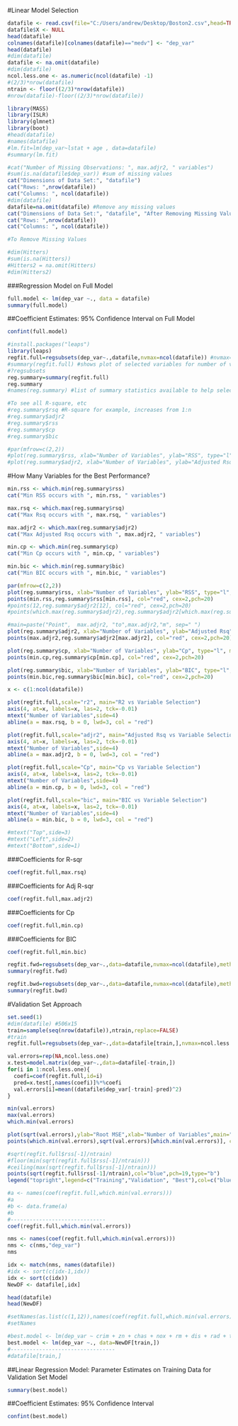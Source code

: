 #Linear Model Selection
```{r, echo=TRUE}
datafile <- read.csv(file="C:/Users/andrew/Desktop/Boston2.csv",head=TRUE,sep=",")
datafile$X <- NULL
head(datafile)
colnames(datafile)[colnames(datafile)=="medv"] <- "dep_var"
head(datafile)
#dim(datafile)
datafile <- na.omit(datafile)
#dim(datafile)
ncol.less.one <- as.numeric(ncol(datafile) -1)
#(2/3)*nrow(datafile)
ntrain <- floor((2/3)*nrow(datafile))
#nrow(datafile)-floor((2/3)*nrow(datafile))
```


```{r, echo=TRUE}
library(MASS)
library(ISLR)
library(glmnet)
library(boot)
#head(datafile)
#names(datafile)
#lm.fit=lm(dep_var~lstat + age , data=datafile)
#summary(lm.fit)
```

```{r, echo=TRUE}
#cat("Number of Missing Observations: ", max.adjr2, " variables")
#sum(is.na(datafile$dep_var)) #sum of missing values
cat("Dimensions of Data Set:", "datafile")
cat("Rows: ",nrow(datafile)) 
cat("Columns: ", ncol(datafile))
#dim(datafile)
datafile=na.omit(datafile) #Remove any missing values
cat("Dimensions of Data Set:", "datafile", "After Removing Missing Values")
cat("Rows: ",nrow(datafile)) 
cat("Columns: ", ncol(datafile))
```

```{r, echo=TRUE}
#To Remove Missing Values

#dim(Hitters)
#sum(is.na(Hitters))
#Hitters2 = na.omit(Hitters)
#dim(Hitters2)
```

###Regression Model on Full Model
```{r,echo=TRUE}
full.model <- lm(dep_var ~., data = datafile)
summary(full.model)
```
##Coefficient Estimates: 95% Confidence Interval on Full Model
```{r,echo=TRUE}
confint(full.model)
```

```{r, echo=TRUE}
#install.packages("leaps")
library(leaps)
regfit.full=regsubsets(dep_var~.,datafile,nvmax=ncol(datafile)) #nvmax=8 by default
#summary(regfit.full) #shows plot of selected variables for number of variables included
#?regsubsets
reg.summary=summary(regfit.full)
reg.summary
#names(reg.summary) #list of summary statistics available to help select best model
```
```{r, echo=TRUE}
#To see all R-square, etc
#reg.summary$rsq #R-square for example, increases from 1:n
#reg.summary$adjr2
#reg.summary$rss
#reg.summary$cp
#reg.summary$bic

#par(mfrow=c(2,2))
#plot(reg.summary$rss, xlab="Number of Variables", ylab="RSS", type="l") #type l for connects points with lines
#plot(reg.summary$adjr2, xlab="Number of Variables", ylab="Adjusted Rsq", type="l")
```

#How Many Variables for the Best Performance?
```{r, echo=TRUE}
min.rss <- which.min(reg.summary$rss)
cat("Min RSS occurs with ", min.rss, " variables")

max.rsq <- which.max(reg.summary$rsq)
cat("Max Rsq occurs with ", max.rsq, " variables")

max.adjr2 <- which.max(reg.summary$adjr2)
cat("Max Adjusted Rsq occurs with ", max.adjr2, " variables")

min.cp <- which.min(reg.summary$cp)
cat("Min Cp occurs with ", min.cp, " variables")

min.bic <- which.min(reg.summary$bic)
cat("Min BIC occurs with ", min.bic, " variables")

par(mfrow=c(2,2))
plot(reg.summary$rss, xlab="Number of Variables", ylab="RSS", type="l", main=paste("Min RSS:",  min.rss, sep=" "))
points(min.rss,reg.summary$rss[min.rss], col="red", cex=2,pch=20)
#points(12,reg.summary$adjr2[12], col="red", cex=2,pch=20)
#points(which.max(reg.summary$adjr2),reg.summary$adjr2[which.max(reg.summary$adjr2)], col="red", cex=2,pch=20)

#main=paste("Point",  max.adjr2, "to",max.adjr2,"m", sep=" ")
plot(reg.summary$adjr2, xlab="Number of Variables", ylab="Adjusted Rsq", type="l", main=paste("Max AdjRsq:",  max.adjr2, sep=" "))
points(max.adjr2,reg.summary$adjr2[max.adjr2], col="red", cex=2,pch=20)

plot(reg.summary$cp, xlab="Number of Variables", ylab="Cp", type="l", main=paste("Min Cp:",  min.cp, sep=" "))
points(min.cp,reg.summary$cp[min.cp], col="red", cex=2,pch=20)

plot(reg.summary$bic, xlab="Number of Variables", ylab="BIC", type="l", main=paste("Min BIC:",  min.bic, sep=" "))
points(min.bic,reg.summary$bic[min.bic], col="red", cex=2,pch=20)
```

```{r, echo=TRUE, fig.width=6, fig.height=6}
x <- c(1:ncol(datafile))

plot(regfit.full,scale="r2", main="R2 vs Variable Selection")
axis(4, at=x, labels=x, las=2, tck=-0.01)
mtext("Number of Variables",side=4)
abline(a = max.rsq, b = 0, lwd=3, col = "red")

plot(regfit.full,scale="adjr2", main="Adjusted Rsq vs Variable Selection")
axis(4, at=x, labels=x, las=2, tck=-0.01)
mtext("Number of Variables",side=4)
abline(a = max.adjr2, b = 0, lwd=3, col = "red")

plot(regfit.full,scale="Cp", main="Cp vs Variable Selection")
axis(4, at=x, labels=x, las=2, tck=-0.01)
mtext("Number of Variables",side=4)
abline(a = min.cp, b = 0, lwd=3, col = "red")

plot(regfit.full,scale="bic", main="BIC vs Variable Selection")
axis(4, at=x, labels=x, las=2, tck=-0.01)
mtext("Number of Variables",side=4)
abline(a = min.bic, b = 0, lwd=3, col = "red")

#mtext("Top",side=3)
#mtext("Left",side=2)
#mtext("Bottom",side=1)
```

###Coefficients for R-sqr
```{r,echo=TRUE}
coef(regfit.full,max.rsq)
```
###Coefficients for Adj R-sqr
```{r,echo=TRUE}
coef(regfit.full,max.adjr2)
```
###Coefficients for Cp
```{r,echo=TRUE}
coef(regfit.full,min.cp)
```
###Coefficients for BIC
```{r,echo=TRUE}
coef(regfit.full,min.bic)
```


```{r,echo=TRUE}
regfit.fwd=regsubsets(dep_var~.,data=datafile,nvmax=ncol(datafile),method="forward")
summary(regfit.fwd)
```
```{r,echo=TRUE}
regfit.bwd=regsubsets(dep_var~.,data=datafile,nvmax=ncol(datafile),method="backward")
summary(regfit.bwd)
```

#Validation Set Approach

```{r,echo=TRUE}
set.seed(1)
#dim(datafile) #506x15
train=sample(seq(nrow(datafile)),ntrain,replace=FALSE)
#train
regfit.full=regsubsets(dep_var~.,data=datafile[train,],nvmax=ncol.less.one,method="exhaustive")

val.errors=rep(NA,ncol.less.one)
x.test=model.matrix(dep_var~.,data=datafile[-train,])
for(i in 1:ncol.less.one){
  coefi=coef(regfit.full,id=i)
  pred=x.test[,names(coefi)]%*%coefi
  val.errors[i]=mean((datafile$dep_var[-train]-pred)^2)
}

```

```{r, echo=TRUE}
min(val.errors)
max(val.errors)
which.min(val.errors)

plot(sqrt(val.errors),ylab="Root MSE",xlab="Number of Variables",main="Cross Validation",ylim=c(floor(min(sqrt(regfit.full$rss[-1]/ntrain))),ceiling(max(sqrt(regfit.full$rss[-1]/ntrain)))),pch=19,type="b")
points(which.min(val.errors),sqrt(val.errors)[which.min(val.errors)], col="red",pch=19)

#sqrt(regfit.full$rss[-1]/ntrain)
#floor(min(sqrt(regfit.full$rss[-1]/ntrain)))
#ceiling(max(sqrt(regfit.full$rss[-1]/ntrain)))
points(sqrt(regfit.full$rss[-1]/ntrain),col="blue",pch=19,type="b")
legend("topright",legend=c("Training","Validation", "Best"),col=c("blue","black","red"),pch=19)

#a <- names(coef(regfit.full,which.min(val.errors)))
#a
#b <- data.frame(a)
#b  
#------------------------------
coef(regfit.full,which.min(val.errors))

nms <- names(coef(regfit.full,which.min(val.errors))) 
nms <- c(nms,"dep_var")
nms

idx <- match(nms, names(datafile))
#idx <- sort(c(idx-1,idx))
idx <- sort(c(idx))
NewDF <- datafile[,idx]

head(datafile)
head(NewDF)

#setNames(as.list(c(1,12)),names(coef(regfit.full,which.min(val.errors))))
#setNames

#best.model <- lm(dep_var ~ crim + zn + chas + nox + rm + dis + rad + tax + ptratio + black + lstat , data = datafile[train,])
best.model <- lm(dep_var ~., data=NewDF[train,])
#---------------------------------
#datafile[train,]
```

##Linear Regression Model: Parameter Estimates on Training Data for Validation Set Model
```{r,echo=TRUE}
summary(best.model)
```

##Coefficient Estimates: 95% Confidence Interval
```{r,echo=TRUE}
confint(best.model)
```

